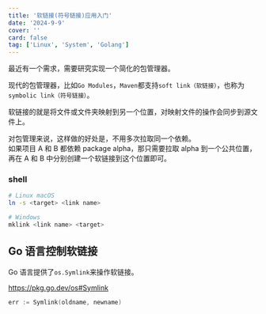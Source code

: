 ```yaml
---
title: '软链接(符号链接)应用入门'
date: '2024-9-9'
cover: ''
card: false
tag: ['Linux', 'System', 'Golang']
---
```


最近有一个需求，需要研究实现一个简化的包管理器。  

现代的包管理器，比如`Go Modules`，`Maven`都支持`soft link（软链接）`，也称为`symbolic link（符号链接）`。  

软链接的就是将文件或文件夹映射到另一个位置，对映射文件的操作会同步到源文件上。  

对包管理来说，这样做的好处是，不用多次拉取同一个依赖。  
如果项目 A 和 B 都依赖 package alpha，那只需要拉取 alpha 到一个公共位置，再在 A 和 B 中分别创建一个软链接到这个位置即可。  

### shell
```bash
# Linux macOS
ln -s <target> <link name>

# Windows
mklink <link name> <target>
```

## Go 语言控制软链接
Go 语言提供了`os.Symlink`来操作软链接。  

https://pkg.go.dev/os#Symlink

```go
err := Symlink(oldname, newname)
```
